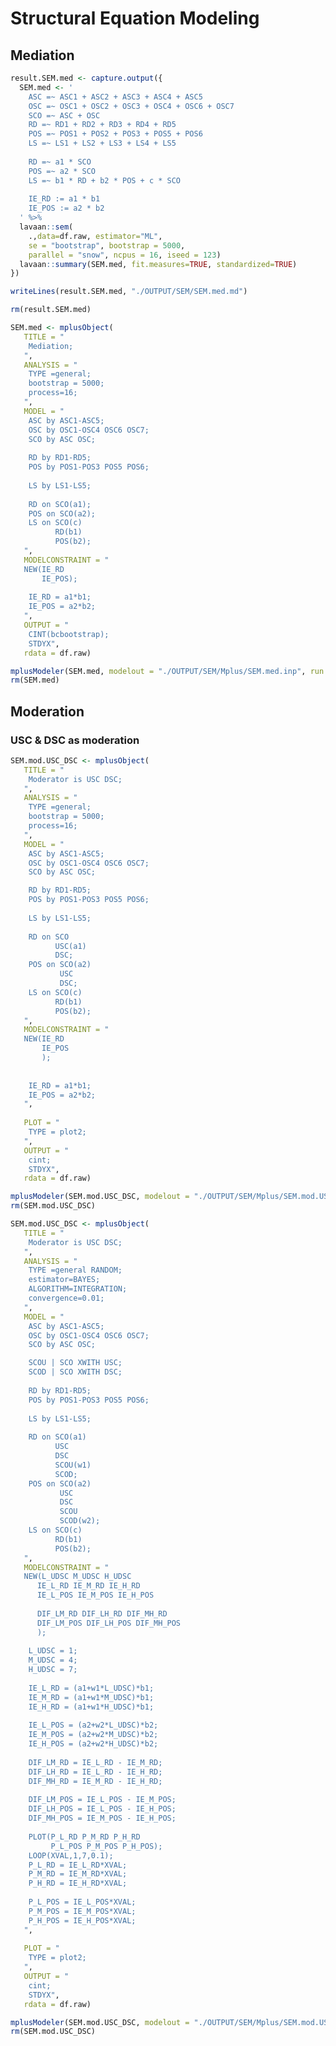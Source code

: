 # Structural Equation Modeling
## Mediation
```r
result.SEM.med <- capture.output({
  SEM.med <- '
    ASC =~ ASC1 + ASC2 + ASC3 + ASC4 + ASC5
    OSC =~ OSC1 + OSC2 + OSC3 + OSC4 + OSC6 + OSC7
    SCO =~ ASC + OSC
    RD =~ RD1 + RD2 + RD3 + RD4 + RD5
    POS =~ POS1 + POS2 + POS3 + POS5 + POS6
    LS =~ LS1 + LS2 + LS3 + LS4 + LS5
    
    RD =~ a1 * SCO
    POS =~ a2 * SCO
    LS =~ b1 * RD + b2 * POS + c * SCO
  
    IE_RD := a1 * b1
    IE_POS := a2 * b2
  ' %>%
  lavaan::sem(
    .,data=df.raw, estimator="ML",
    se = "bootstrap", bootstrap = 5000,
    parallel = "snow", ncpus = 16, iseed = 123)
  lavaan::summary(SEM.med, fit.measures=TRUE, standardized=TRUE)
})

writeLines(result.SEM.med, "./OUTPUT/SEM/SEM.med.md")

rm(result.SEM.med)
```

```r
SEM.med <- mplusObject(
   TITLE = "
    Mediation;
   ",
   ANALYSIS = "
    TYPE =general;
    bootstrap = 5000;
    process=16;
   ",
   MODEL = "  
    ASC by ASC1-ASC5;
    OSC by OSC1-OSC4 OSC6 OSC7;
    SCO by ASC OSC;
    
    RD by RD1-RD5;
    POS by POS1-POS3 POS5 POS6;
    
    LS by LS1-LS5;
   
    RD on SCO(a1);
    POS on SCO(a2);
    LS on SCO(c)
          RD(b1)
          POS(b2);
   ",
   MODELCONSTRAINT = "
   NEW(IE_RD 
       IE_POS);
   
    IE_RD = a1*b1;
    IE_POS = a2*b2;
   ",
   OUTPUT = "
    CINT(bcbootstrap);
    STDYX",
   rdata = df.raw)

mplusModeler(SEM.med, modelout = "./OUTPUT/SEM/Mplus/SEM.med.inp", run = 1L)
rm(SEM.med)
```

## Moderation

### USC & DSC as moderation
```r
SEM.mod.USC_DSC <- mplusObject(
   TITLE = "
    Moderator is USC DSC;
   ",
   ANALYSIS = "
    TYPE =general;
    bootstrap = 5000;
    process=16;
   ",
   MODEL = "  
    ASC by ASC1-ASC5;
    OSC by OSC1-OSC4 OSC6 OSC7;
    SCO by ASC OSC;

    RD by RD1-RD5;
    POS by POS1-POS3 POS5 POS6;
    
    LS by LS1-LS5;
    
    RD on SCO
          USC(a1)
          DSC;
    POS on SCO(a2)
           USC
           DSC;
    LS on SCO(c)
          RD(b1)
          POS(b2);
   ",
   MODELCONSTRAINT = "
   NEW(IE_RD 
       IE_POS
       );
   
   
    IE_RD = a1*b1;
    IE_POS = a2*b2;
   ",
   
   PLOT = "
    TYPE = plot2;
   ",
   OUTPUT = "
    cint;
    STDYX",
   rdata = df.raw)

mplusModeler(SEM.mod.USC_DSC, modelout = "./OUTPUT/SEM/Mplus/SEM.mod.USC_DSC_BASE.inp", run = 1L)
rm(SEM.mod.USC_DSC)
```

```r
SEM.mod.USC_DSC <- mplusObject(
   TITLE = "
    Moderator is USC DSC;
   ",
   ANALYSIS = "
    TYPE =general RANDOM;  
    estimator=BAYES; 
    ALGORITHM=INTEGRATION;
    convergence=0.01;
   ",
   MODEL = "  
    ASC by ASC1-ASC5;
    OSC by OSC1-OSC4 OSC6 OSC7;
    SCO by ASC OSC;

    SCOU | SCO XWITH USC;
    SCOD | SCO XWITH DSC;
    
    RD by RD1-RD5;
    POS by POS1-POS3 POS5 POS6;
    
    LS by LS1-LS5;
    
    RD on SCO(a1)
          USC
          DSC
          SCOU(w1)
          SCOD;
    POS on SCO(a2)
           USC
           DSC
           SCOU
           SCOD(w2);
    LS on SCO(c)
          RD(b1)
          POS(b2);
   ",
   MODELCONSTRAINT = "
   NEW(L_UDSC M_UDSC H_UDSC
      IE_L_RD IE_M_RD IE_H_RD
      IE_L_POS IE_M_POS IE_H_POS
      
      DIF_LM_RD DIF_LH_RD DIF_MH_RD
      DIF_LM_POS DIF_LH_POS DIF_MH_POS
      );
   
    L_UDSC = 1;
    M_UDSC = 4;
    H_UDSC = 7;
   
    IE_L_RD = (a1+w1*L_UDSC)*b1;
    IE_M_RD = (a1+w1*M_UDSC)*b1;
    IE_H_RD = (a1+w1*H_UDSC)*b1;
   
    IE_L_POS = (a2+w2*L_UDSC)*b2;
    IE_M_POS = (a2+w2*M_UDSC)*b2;
    IE_H_POS = (a2+w2*H_UDSC)*b2;
   
    DIF_LM_RD = IE_L_RD - IE_M_RD;
    DIF_LH_RD = IE_L_RD - IE_H_RD;
    DIF_MH_RD = IE_M_RD - IE_H_RD;
    
    DIF_LM_POS = IE_L_POS - IE_M_POS;
    DIF_LH_POS = IE_L_POS - IE_H_POS;
    DIF_MH_POS = IE_M_POS - IE_H_POS;
   
    PLOT(P_L_RD P_M_RD P_H_RD
         P_L_POS P_M_POS P_H_POS);
    LOOP(XVAL,1,7,0.1);
    P_L_RD = IE_L_RD*XVAL;
    P_M_RD = IE_M_RD*XVAL;
    P_H_RD = IE_H_RD*XVAL;
    
    P_L_POS = IE_L_POS*XVAL;
    P_M_POS = IE_M_POS*XVAL;
    P_H_POS = IE_H_POS*XVAL;
   ",
   
   PLOT = "
    TYPE = plot2;
   ",
   OUTPUT = "
    cint;
    STDYX",
   rdata = df.raw)

mplusModeler(SEM.mod.USC_DSC, modelout = "./OUTPUT/SEM/Mplus/SEM.mod.USC_DSC.inp", run = 1L)
rm(SEM.mod.USC_DSC)
```